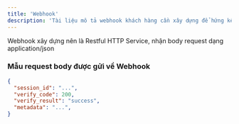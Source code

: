 ```yaml
---
title: 'Webhook'
description: 'Tài liệu mô tả webhook khách hàng cần xây dựng để hứng kết quả xác thực gửi về từ hệ thống Call Authenticator'
---
```


<Note>
  Webhook xây dựng nên là Restful HTTP Service, nhận body request dạng application/json
</Note>

### Mẫu request body được gửi về Webhook
```json
{
  "session_id": "...",
  "verify_code": 200,
  "verify_result": "success",
  "metadata": "...",
}
```
